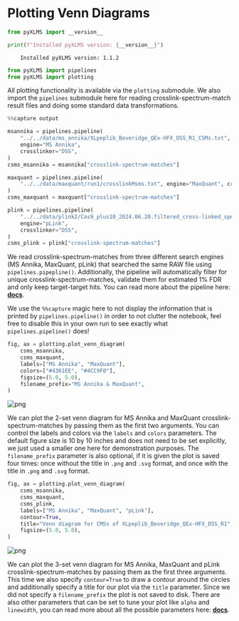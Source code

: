 # **Plotting Venn Diagrams**


```python
from pyXLMS import __version__

print(f"Installed pyXLMS version: {__version__}")
```
```
    Installed pyXLMS version: 1.1.2
```


```python
from pyXLMS import pipelines
from pyXLMS import plotting
```

All plotting functionality is available via the `plotting` submodule. We also import the `pipelines` submodule here for reading crosslink-spectrum-match result files and doing some standard data transformations.


```python
%%capture output

msannika = pipelines.pipeline(
    "../../data/ms_annika/XLpeplib_Beveridge_QEx-HFX_DSS_R1_CSMs.txt",
    engine="MS Annika",
    crosslinker="DSS",
)
csms_msannika = msannika["crosslink-spectrum-matches"]

maxquant = pipelines.pipeline(
    "../../data/maxquant/run1/crosslinkMsms.txt", engine="MaxQuant", crosslinker="DSS"
)
csms_maxquant = maxquant["crosslink-spectrum-matches"]

plink = pipelines.pipeline(
    "../../data/plink2/Cas9_plus10_2024.06.20.filtered_cross-linked_spectra.csv",
    engine="pLink",
    crosslinker="DSS",
)
csms_plink = plink["crosslink-spectrum-matches"]
```

We read crosslink-spectrum-matches from three different search engines (MS Annika, MaxQuant, pLink) that searched the same RAW file using `pipelines.pipepline()`. Additionally, the pipeline will automatically filter for unique crosslink-spectrum-matches, validate them for estimated 1% FDR and only keep target-target hits. You can read more about the pipeline here: [**docs**](https://hgb-bin-proteomics.github.io/pyXLMS/pyXLMS.html#pyXLMS.pipelines.pipeline).

We use the `%%capture` magic here to not display the information that is printed by `pipelines.pipeline()` in order to not clutter the notebook, feel free to disable this in your own run to see exactly what `pipelines.pipeline()` does!


```python
fig, ax = plotting.plot_venn_diagram(
    csms_msannika,
    csms_maxquant,
    labels=["MS Annika", "MaxQuant"],
    colors=["#4361EE", "#4CC9F0"],
    figsize=(5.0, 5.0),
    filename_prefix="MS Annika & MaxQuant",
)
```


    
![png](./plot_venn_diagram_files/plot_venn_diagram_6_0.png)
    


We can plot the 2-set venn diagram for MS Annika and MaxQuant crosslink-spectrum-matches by passing them as the first two arguments. You can control the labels and colors via the `labels` and `colors` parameters. The default figure size is 10 by 10 inches and does not need to be set explicitly, we just used a smaller one here for demonstration purposes. The `filename_prefix` parameter is also optional, if it is given the plot is saved four times: once without the title in `.png` and `.svg` format, and once with the title in `.png` and `.svg` format.


```python
fig, ax = plotting.plot_venn_diagram(
    csms_msannika,
    csms_maxquant,
    csms_plink,
    labels=["MS Annika", "MaxQuant", "pLink"],
    contour=True,
    title="Venn diagram for CMSs of XLpeplib_Beveridge_QEx-HFX_DSS_R1",
    figsize=(5.0, 5.0),
)
```


    
![png](./plot_venn_diagram_files/plot_venn_diagram_8_0.png)
    


We can plot the 3-set venn diagram for MS Annika, MaxQuant and pLink crosslink-spectrum-matches by passing them as the first three arguments. This time we also specify `contour=True` to draw a contour around the circles and additionally specify a title for our plot via the `title` parameter. Since we did not specify a `filename_prefix` the plot is not saved to disk. There are also other parameters that can be set to tune your plot like `alpha` and `linewidth`, you can read more about all the possible parameters here: [**docs**](https://hgb-bin-proteomics.github.io/pyXLMS/pyXLMS.plotting.html#pyXLMS.plotting.plot_venn_diagram.plot_venn_diagram).
